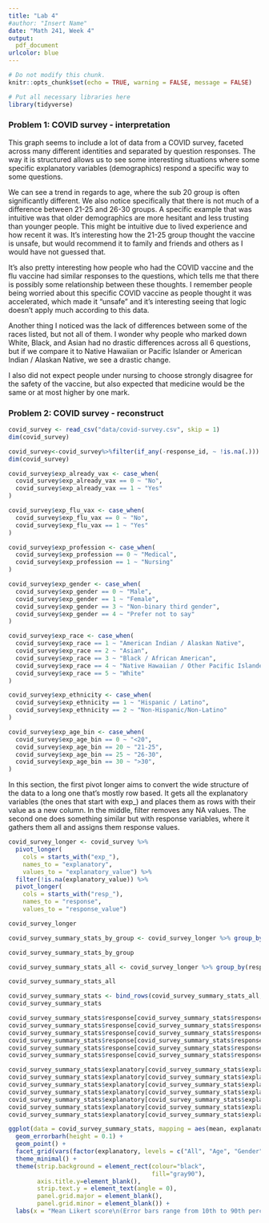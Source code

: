 ```yaml
---
title: "Lab 4"
#author: "Insert Name"
date: "Math 241, Week 4"
output:
  pdf_document
urlcolor: blue
---
```

```r
# Do not modify this chunk.
knitr::opts_chunk$set(echo = TRUE, warning = FALSE, message = FALSE)
```

```r
# Put all necessary libraries here
library(tidyverse)
```

### Problem 1: COVID survey - interpretation
 
This graph seems to include a lot of data from a COVID survey, faceted across many different identities and separated by question responses. The way it is structured allows us to see some interesting situations where some specific explanatory variables (demographics) respond a specific way to some questions.

We can see a trend in regards to age, where the sub 20 group is often significantly different. We also notice specifically that there is not much of a difference between 21-25 and 26-30 groups. A specific example that was intuitive was that older demographics are more hesitant and less trusting than younger people. This might be intuitive due to lived experience and how recent it was. It's interesting how the 21-25 group thought the vaccine is unsafe, but would recommend it to family and friends and others as I would have not guessed that.

It's also pretty interesting how people who had the COVID vaccine and the flu vaccine had similar responses to the questions, which tells me that there is possibly some relationship between these thoughts. I remember people being worried about this specific COVID vaccine as people thought it was accelerated, which made it "unsafe" and it's interesting seeing that logic doesn't apply much according to this data.

Another thing I noticed was the lack of differences between some of the races listed, but not all of them. I wonder why people who marked down White, Black, and Asian had no drastic differences across all 6 questions, but if we compare it to Native Hawaiian or Pacific Islander or American Indian / Alaskan Native, we see a drastic change.

I also did not expect people under nursing to choose strongly disagree for the safety of the vaccine, but also expected that medicine would be the same or at most higher by one mark.

### Problem 2: COVID survey - reconstruct

```r
covid_survey <- read_csv("data/covid-survey.csv", skip = 1)
dim(covid_survey)
```

```r
covid_survey<-covid_survey%>%filter(if_any(-response_id, ~ !is.na(.)))
dim(covid_survey)
```

```r
covid_survey$exp_already_vax <- case_when(
  covid_survey$exp_already_vax == 0 ~ "No",
  covid_survey$exp_already_vax == 1 ~ "Yes"
)

covid_survey$exp_flu_vax <- case_when(
  covid_survey$exp_flu_vax == 0 ~ "No",
  covid_survey$exp_flu_vax == 1 ~ "Yes"
)

covid_survey$exp_profession <- case_when(
  covid_survey$exp_profession == 0 ~ "Medical",
  covid_survey$exp_profession == 1 ~ "Nursing"
)

covid_survey$exp_gender <- case_when(
  covid_survey$exp_gender == 0 ~ "Male",
  covid_survey$exp_gender == 1 ~ "Female",
  covid_survey$exp_gender == 3 ~ "Non-binary third gender",
  covid_survey$exp_gender == 4 ~ "Prefer not to say"
)

covid_survey$exp_race <- case_when(
  covid_survey$exp_race == 1 ~ "American Indian / Alaskan Native",
  covid_survey$exp_race == 2 ~ "Asian",
  covid_survey$exp_race == 3 ~ "Black / African American",
  covid_survey$exp_race == 4 ~ "Native Hawaiian / Other Pacific Islander",
  covid_survey$exp_race == 5 ~ "White"
)

covid_survey$exp_ethnicity <- case_when(
  covid_survey$exp_ethnicity == 1 ~ "Hispanic / Latino",
  covid_survey$exp_ethnicity == 2 ~ "Non-Hispanic/Non-Latino"
)

covid_survey$exp_age_bin <- case_when(
  covid_survey$exp_age_bin == 0 ~ "<20",
  covid_survey$exp_age_bin == 20 ~ "21-25",
  covid_survey$exp_age_bin == 25 ~ "26-30",
  covid_survey$exp_age_bin == 30 ~ ">30",
)
```

In this section, the first pivot longer aims to convert the wide structure of the data to a long one that's mostly row based. It gets all the explanatory variables (the ones that start with exp_) and places them as rows with their value as a new column. In the middle, filter removes any NA values. The second one does something similar but with response variables, where it gathers them all and assigns them response values.

```r
covid_survey_longer <- covid_survey %>% 
  pivot_longer(
    cols = starts_with("exp_"), 
    names_to = "explanatory", 
    values_to = "explanatory_value") %>% 
  filter(!is.na(explanatory_value)) %>% 
  pivot_longer(
    cols = starts_with("resp_"), 
    names_to = "response", 
    values_to = "response_value")

covid_survey_longer
```

```r
covid_survey_summary_stats_by_group <- covid_survey_longer %>% group_by(explanatory, explanatory_value, response) %>% summarize(mean = mean(response_value, na.rm = TRUE), low = quantile(response_value, 0.1, na.rm = TRUE), high = quantile(response_value, 0.9, na.rm = TRUE))

covid_survey_summary_stats_by_group
```

```r
covid_survey_summary_stats_all <- covid_survey_longer %>% group_by(response) %>% summarize(mean = mean(response_value, na.rm = TRUE), low = quantile(response_value, 0.1, na.rm = TRUE), high = quantile(response_value, 0.9, na.rm = TRUE)) %>% mutate(explanatory = "All", explanatory_value = "")

covid_survey_summary_stats_all
```

```r
covid_survey_summary_stats <- bind_rows(covid_survey_summary_stats_all, covid_survey_summary_stats_by_group)
covid_survey_summary_stats
```

```r
covid_survey_summary_stats$response[covid_survey_summary_stats$response == "resp_safety"] <- "Based on my understanding, I believe the vaccine is safe"
covid_survey_summary_stats$response[covid_survey_summary_stats$response == "resp_confidence_science"] <- "I am confident in the scientific vetting process for the new COVID vaccines"
covid_survey_summary_stats$response[covid_survey_summary_stats$response == "resp_feel_safe_at_work"] <- "Getting the vaccine will make me feel safer at work"
covid_survey_summary_stats$response[covid_survey_summary_stats$response == "resp_will_recommend"] <- "I will recommend the vaccine to family, friends, and community members"
covid_survey_summary_stats$response[covid_survey_summary_stats$response == "resp_trust_info"] <- "I trust the information that I have received about the vaccines"
covid_survey_summary_stats$response[covid_survey_summary_stats$response == "resp_concern_safety"] <- "I am concerned about the safety and side effects of the vaccine"

covid_survey_summary_stats$explanatory[covid_survey_summary_stats$explanatory == "exp_age_bin"] <- "Age"
covid_survey_summary_stats$explanatory[covid_survey_summary_stats$explanatory == "exp_gender"] <- "Gender"
covid_survey_summary_stats$explanatory[covid_survey_summary_stats$explanatory == "exp_race"] <- "Race"
covid_survey_summary_stats$explanatory[covid_survey_summary_stats$explanatory == "exp_ethnicity"] <- "Ethnicity"
covid_survey_summary_stats$explanatory[covid_survey_summary_stats$explanatory == "exp_profession"] <- "Profession"
covid_survey_summary_stats$explanatory[covid_survey_summary_stats$explanatory == "exp_already_vax"] <- "Had COVID Vaccine"
covid_survey_summary_stats$explanatory[covid_survey_summary_stats$explanatory == "exp_flu_vax"] <- "Had flu vaccine this year"
```


```r
ggplot(data = covid_survey_summary_stats, mapping = aes(mean, explanatory_value, xmin = low, xmax = high)) +
  geom_errorbarh(height = 0.1) +
  geom_point() +
  facet_grid(vars(factor(explanatory, levels = c("All", "Age", "Gender", "Race", "Ethnicity", "Profession", "Had COVID Vaccine", "Had flu vaccine this year"))), vars(response), scales = "free_y", labeller = labeller(response = label_wrap_gen(15))) +
  theme_minimal() + 
  theme(strip.background = element_rect(colour="black",
                                        fill="gray90"),
        axis.title.y=element_blank(),
        strip.text.y = element_text(angle = 0),
        panel.grid.major = element_blank(),
        panel.grid.minor = element_blank()) +
  labs(x = "Mean Likert score\n(Error bars range from 10th to 90th percentile)")
```

